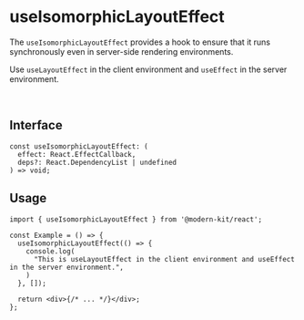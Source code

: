 # useIsomorphicLayoutEffect

The `useIsomorphicLayoutEffect` provides a hook to ensure that it runs synchronously even in server-side rendering environments.

Use `useLayoutEffect` in the client environment and `useEffect` in the server environment.

<br />

## Interface
```tsx
const useIsomorphicLayoutEffect: (
  effect: React.EffectCallback, 
  deps?: React.DependencyList | undefined
) => void;
```

## Usage

```tsx
import { useIsomorphicLayoutEffect } from '@modern-kit/react';

const Example = () => {
  useIsomorphicLayoutEffect(() => {
    console.log(
      "This is useLayoutEffect in the client environment and useEffect in the server environment.",
    )
  }, []);

  return <div>{/* ... */}</div>;
};